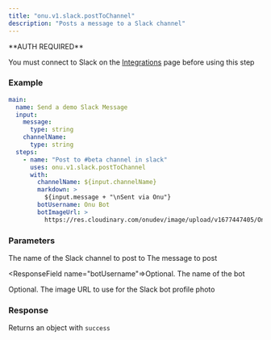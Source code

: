 ```yaml
---
title: "onu.v1.slack.postToChannel"
description: "Posts a message to a Slack channel"
---
```


<Note>
**AUTH REQUIRED**

You must connect to Slack on the
[Integrations](https://app.joinonu.com/settings#integrations) page before using
this step

</Note>

### Example[](#example "Direct link to Example")

```yaml
main:
  name: Send a demo Slack Message
  input:
    message:
      type: string
    channelName:
      type: string
  steps:
    - name: "Post to #beta channel in slack"
      uses: onu.v1.slack.postToChannel
      with:
        channelName: ${input.channelName}
        markdown: >
          ${input.message + "\nSent via Onu"}
        botUsername: Onu Bot
        botImageUrl: >
          https://res.cloudinary.com/onudev/image/upload/v1677447405/Onu/purple-light_cdjl3l_1_uyvon8.png
```

### Parameters

<ResponseField name="channelName" required>
  The name of the Slack channel to post to
</ResponseField>

<ResponseField name="markdown" required>
  The message to post
</ResponseField>

<ResponseField name="botUsername"=>Optional. The name of the bot</ResponseField>

<ResponseField name="botImageUrl">Optional. The image URL to use for the Slack bot profile photo</ResponseField>

### Response

Returns an object with `success`
